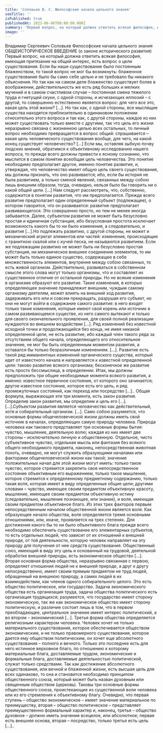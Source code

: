 ```yaml
---
title: 'Соловьев В. С. Философские начала цельного знания'
seoTitle: ''
isPublished: true
publishedAt: 2023-06-06T08:00:00.000Z
summary: 'Первый вопрос, на который должна ответить всякая философия, имеющая притязание на общий интерес, есть вопрос о цели существования.'
image: ''
---
```


Владимир Сергеевич Соловьев
Философские начала цельного знания
ОБЩЕИСТОРИЧЕСКОЕ ВВЕДЕНИЕ (о законе исторического развития)
Первый вопрос, на который должна ответить всякая философия, имеющая притязание на общий интерес, есть вопрос о цели существования. Если
бы наше существование было постоянным блаженством, то такой вопрос не
мог бы возникнуть: блаженное существование было бы само себе целью и не
требовало бы никакого объяснения. Но так как на самом деле блаженство
существует более в воображении, действительность же есть ряд больших и
мелких мучений и в самом счастливом случае – постоянная смена тяжелого
труда и гнетущей скуки, с одной стороны, и исчезающих иллюзий – с другой,
то совершенно естественно является вопрос: для чего все это, какая цель этой
жизни? […]. Но так как, с одной стороны, все мыслящие существа находятся
приблизительно в одинаковом положении относительно этого вопроса и так
как, с другой стороны, каждое из них может существовать только вместе с
другими, так что цель его жизни неразрывно связана с жизненною целью
всех остальных, то личный вопрос необходимо превращается в вопрос общий: спрашивается – какая цель человеческого существования вообще, для
чего, на какой конец существует человечество? […] Если мы, оставляя зыбкую почву людских мнений, обратимся к объективному исследованию нашего вопроса, то прежде всего должны привести к ясному сознанию, что мыслится в самом понятии всеобщая цель человечества. Это понятие необходимо
предполагает другое, именно понятие развития, и, утверждая, что человечество имеет общую цель своего существования, мы должны признать, что оно
развивается; ибо, если бы история не была развитием, а только сменой явлений, связанных между собою лишь внешним образом, тогда, очевидно, нельзя было бы говорить ни о какой общей цели. […] Нам следует рассмотреть,
что, собственно, содержится в понятии развития, что им предполагается.
Прежде всего развитие предполагает один определенный субъект (подлежащее), о котором говорится, что он развивается: развитие предполагает развивающегося. Это совершенно просто, но тем не менее иногда забывается. Далее, субъектом развития не может быть безусловно простая и единичная субстанция, ибо безусловная простота исключает возможность какого бы то ни
было изменения, а следовательно, и развития […].Но подлежать развитию, с
другой стороны, не может и механический агрегат элементов или частей: изменения, происходящие с гранитною скалой или с кучей песка, не называются развитием. Если же подлежащим развитию не может быть ни безусловно
простая субстанция, ни механическое внешнее соединение элементов, то им
может быть только единое существо, содержащее в себе множественность
элементов, внутренне между собою связанных, то есть живой организм. Действительно, развиваться в собственном смысле этого слова могут только организмы, что и составляет их существенное отличие от остальной природы.
Но не всякие изменения в организме образуют его развитие. Такие изменения, в которых определяющее значение принадлежит внешним, чуждым самому организму деятелям, может влиять на внешний ход развития, задерживать
его или и совсем прекращать, разрушая его субъект, но они не могут
войти в содержание самого развития: в него входят только такие изменения,
которые имеют свой корень или источник в самом развивающемся существе,
из него самого вытекают и только для своего окончательного проявления,
для своей полной реализации нуждаются во внешнем воздействии […].
Ряд изменений без известной исходной точки и продолжающийся без
конца, не имея никакой определенной цели, не есть развитие, ибо каждый
член такого ряда за отсутствием общего начала, определяющего его относительное значение, не мог бы быть определенным моментом развития, а оставался бы только безразличным изменением. […]. Развитие есть такой ряд
имманентных изменений органического существа, который идет от известного начала и направляется к известной определенной цели: таково развитие
всякого организма; бесконечное же развитие есть просто бессмыслица, в
определении. Итак, мы должны предположить три общие необходимые момента всякого развития, а именно: известное первичное состояние, от которого оно зачинается; другое известное состояние, которое есть его цель, и
ряд промежуточных состояний, как переход или посредство […].. Общая
формула, выражающая эти три момента, есть закон развития. Определив закон развития, мы определим и цель его […].
[…].Субъектом развития является человечество как действительный,
хотя и собирательный организм. […]. Само собою разумеется, что основные
формы общечеловеческой жизни должны иметь свой источник в началах,
определяющих самую природу человека. Природа человека как такового
представляет три основные формы бытия: чувство, мышление, деятельную
волю; каждая из них имеет две стороны – исключительно личную и общественную. Отдельное, чисто субъективное чувство, отдельная мысль или
фантазия без всякого общего необходимого предмета, наконец, непосредственная животная похоть, очевидно, не могут служить образующими началами или факторами общечеловеческой жизни как такой; значение положительных начал для этой жизни могут иметь: только такое чувство, которое
стремится закрепить свое непосредственное состояние объективным его выражением, только такое мышление, которое стремится к определенному
предметному содержанию, только такая воля, которая имеет в виду определенные общие цели; другими словами – чувство, имеющее своим предметом
объективную красоту, мышление, имеющее своим предметом объективную
истину (следовательно, мышление познающее, или знание), и воля, имеющая
своим предметом объективное благо. Из этих трех факторов первым непосредственным началом общественной жизни является воля. Как образующее
начало общества, воля определяется тремя основными отношениями, или,
иначе, проявляется на трех степенях. Для достижения какого бы то ни было
объективного блага прежде всего необходимо обеспечить существование его
элементарных субъектов, то есть отдельных людей, что зависит от их отношений к внешней природе, от той деятельности, которую человек направляет
на эту природу для получения от нее средств существования. Общественный
союз, имеющий в виду эту цель и основанный на трудовой, деятельной обработке
внешней природы, есть экономическое общество […]. Вторая основная
форма общества, неразрывно связанная с первою, определяет отношения людей не к внешней природе, а друг к другу непосредственно, имеет своим
прямым предметом не труд людей, обращенный на внешнюю природу, а самих людей в их взаимодействии, как членов одного собирательного целого.
Это есть общество политическое, или государство. Задача экономического
общества есть организация труда, задача общества политического есть организация трудящихся; разумеется, что государство имеет сторону экономическую, так же как экономическое общество имеет сторону политическую, и
различие состоит лишь в том, что в первом преобладающее, центральное
значение имеет интерес политический, а во втором – экономический […].
Третья форма общества определяется религиозным характером человека. Человек хочет не только материального существования, которое обеспечивается обществом экономическим, и не только правомерного существования, которое дается ему обществом политическим, он хочет еще абсолютного существования – полного и вечного. Только это последнее есть для него истинное
верховное благо, по отношению к которому материальные блага, доставляемые трудом, экономические и формальные блага, доставляемые деятельностью политической, служат только средствами. Так как достижение абсолютного существования, или вечной и блаженной жизни, есть высшая цель
для всех одинаково, то она и становится необходимо принципом общественного союза, который может быть назван духовным или священным обществом (церковь).
Таковы три основные формы общественного союза, проистекающие из
существенной воли человека или из его стремления к объективному благу.
Очевидно, что первая ступень – общество экономическое – имеет значение
материальное по преимуществу, вторая – общество политическое – представляет преимущественно формальный характер и, наконец, третья – общество
духовное – должно иметь значение всецелое, или абсолютное; первая есть
внешняя основа, вторая – посредство, только третья есть цель […]..
